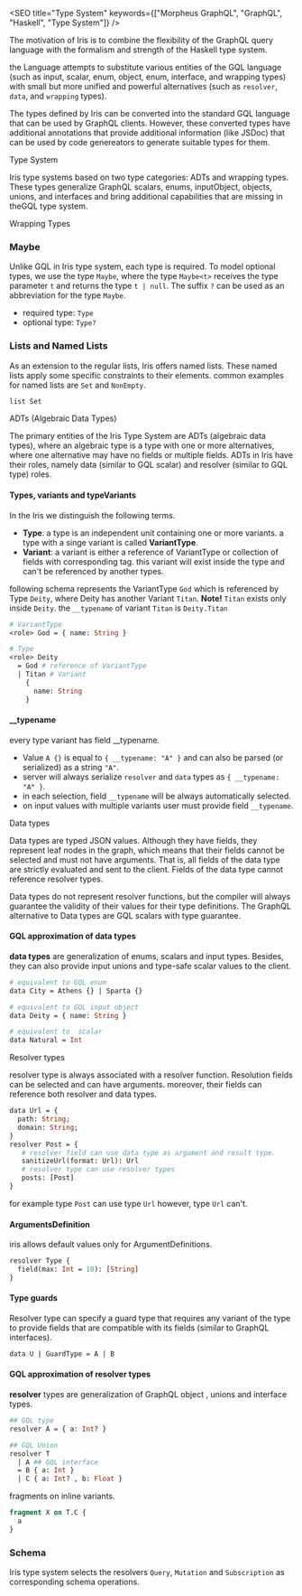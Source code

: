 
<SEO
  title="Type System"
  keywords={["Morpheus GraphQL", "GraphQL", "Haskell", "Type System"]}
/>



The motivation of Iris is to combine the flexibility of the GraphQL query language with the formalism and strength of the Haskell type system.

the Language attempts to substitute various entities of the GQL language (such as input, scalar, enum, object, enum, interface, and wrapping types) with small but more unified and powerful alternatives (such as `resolver`, `data`, and `wrapping` types).

The types defined by Iris can be converted into the standard GQL language that can be used by GraphQL clients. However, these converted types have additional annotations that provide additional information (like JSDoc) that can be used by code genereators to generate suitable types for them.



<Section id="type-system">Type System</Section>

Iris type systems based on two type categories: ADTs and wrapping types. These types generalize GraphQL scalars, enums, inputObject, objects, unions, and interfaces and bring additional capabilities that are missing in theGQL type system.


<Section id="wrapping-types" level={2}>Wrapping Types</Section>

### Maybe

Unlike GQL in Iris type system, each type is required.
To model optional types, we use the type `Maybe`, where the type `Maybe<t>` receives the type parameter `t` and returns the type `t | null`. The suffix `?` can be used as an abbreviation for the type `Maybe`.

- required type: `Type`
- optional type: `Type?`

### Lists and Named Lists

As an extension to the regular lists, Iris offers named lists. These named lists apply some specific constraints to their elements. common examples for named lists are `Set` and `NonEmpty`.

```graphql
list Set
```

<Section id="adts" level={2}>ADTs (Algebraic Data Types)</Section>

The primary entities of the Iris Type System are ADTs (algebraic data types), where an algebraic type is a type with one or more alternatives, where one alternative may have no fields or multiple fields. ADTs in Iris have their roles, namely data (similar to GQL scalar) and resolver (similar to GQL type) roles.

#### Types, variants and typeVariants

In the Iris we distinguish the following terms.

- **Type**: a type is an independent unit containing one or more variants. a type with a singe variant is called **VariantType**.
- **Variant**: a variant is either a reference of VariantType or collection of fields with corresponding tag. this variant will exist inside the type and can't be referenced by another types.

following schema represents the VariantType `God` which is referenced by Type `Deity`, where Deity has another Variant `Titan`. **Note!** `Titan` exists only inside `Deity`. the `__typename` of variant `Titan` is `Deity.Titan`

```graphql
# VariantType
<role> God = { name: String }

# Type
<role> Deity
  = God # reference of VariantType
  | Titan # Variant
    {
      name: String
    }
```

#### \_\_typename

every type variant has field \_\_typename.

- Value `A {}` is equal to `{ __typename: "A" }` and can also be parsed (or serialized) as a string `"A"`.
- server will always serialize `resolver` and `data` types as `{ __typename: "A" }`.
- in each selection, field `__typename` will be always automatically selected.
- on input values with multiple variants user must provide field `__typename`.

<Section id="data" level={3}>Data types</Section>


Data types are typed JSON values. Although they have fields, they represent leaf nodes in the graph, which means that their fields cannot be selected and must not have arguments. That is, all fields of the data type are strictly evaluated and sent to the client. Fields of the data type cannot reference resolver types.

Data types do not represent resolver functions, but the compiler will always guarantee the validity of their values for their type definitions. The GraphQL alternative to Data types are GQL scalars with type guarantee.

#### GQL approximation of data types

**data types** are generalization of enums, scalars and input types. Besides, they can also provide input unions and type-safe scalar values to the client.

```graphql
# equivalent to GQL enum
data City = Athens {} | Sparta {}

# equivalent to GQL input object
data Deity = { name: String }

# equivalent to  scalar
data Natural = Int
```

<Section id="resolver" level={3}>Resolver types</Section>

resolver type is always associated with a resolver function. Resolution fields can be selected and can have arguments. moreover, their fields can reference both resolver and data types.

```graphql
data Url = {
  path: String;
  domain: String;
}
resolver Post = {
   # resolver field can use data type as argument and result type.
   sanitizeUrl(format: Url): Url
   # resolver type can use resolver types
   posts: [Post]
}
```

for example type `Post` can use type `Url` however, type `Url` can't.

#### ArgumentsDefinition

iris allows default values only for ArgumentDefinitions.

```graphql
resolver Type {
  field(max: Int = 10): [String]
}
```

#### Type guards

Resolver type can specify a guard type that requires any variant of the type to provide fields that are compatible with its fields (similar to GraphQL interfaces).

```graphql
data U | GuardType = A | B
```

#### GQL approximation of resolver types

**resolver** types are generalization of GraphQL object , unions and interface types.

```graphql
## GQL type
resolver A = { a: Int? }

## GQL Union
resolver T
  | A ## GQL interface
  = B { a: Int }
  | C { a: Int? , b: Float }
```

fragments on inline variants.

```graphql
fragment X on T.C {
  a
}
```

### Schema

Iris type system selects the resolvers `Query`, `Mutation` and `Subscription` as corresponding schema operations.
